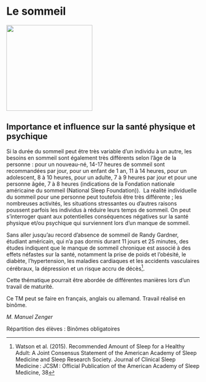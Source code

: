 # Le sommeil

::: {.center data-latex=""}
![](images/le-sommeil.jpg){height=16em}
:::

## Importance et influence sur la santé physique et psychique {-}

Si la durée du sommeil peut être très variable d'un individu à un autre,
les besoins en sommeil sont également très différents selon l'âge de la
personne : pour un nouveau-né, 14-17 heures de sommeil sont recommandées
par jour, pour un enfant de 1 an, 11 à 14 heures, pour un adolescent, 8
à 10 heures, pour un adulte, 7 à 9 heures par jour et pour une personne
âgée, 7 à 8 heures (indications de la Fondation nationale américaine du
sommeil (National Sleep Foundation)).  La réalité individuelle du
sommeil pour une personne peut toutefois être très différente ; les
nombreuses activités, les situations stressantes ou d'autres raisons
poussent parfois les individus à réduire leurs temps de sommeil. On peut
s'interroger quant aux potentielles conséquences négatives sur la santé
physique et/ou psychique qui surviennent lors d'un manque de sommeil.

Sans aller jusqu'au record d'absence de sommeil de Randy Gardner,
étudiant américain, qui n'a pas dormis durant 11 jours et 25 minutes,
des études indiquent que le manque de sommeil chronique est associé à
des effets néfastes sur la santé, notamment la prise de poids et
l'obésité, le diabète, l'hypertension, les maladies cardiaques et les
accidents vasculaires cérébraux, la dépression et un risque accru de
décès^[Watson et al. (2015). Recommended Amount of Sleep for a Healthy
Adult: A Joint Consensus Statement of the American Academy of Sleep
Medicine and Sleep Research Society. Journal of Clinical Sleep
Medicine : JCSM : Official Publication of the American Academy of Sleep
Medicine, 38].

\clearpage

Cette thématique pourrait être abordée de différentes manières lors d'un
travail de maturité.

Ce TM peut se faire en français, anglais ou allemand. Travail réalisé
en binôme.

::: {.signature data-latex=""}
_M. Manuel Zenger_  
:::
Répartition des élèves : Binômes obligatoires